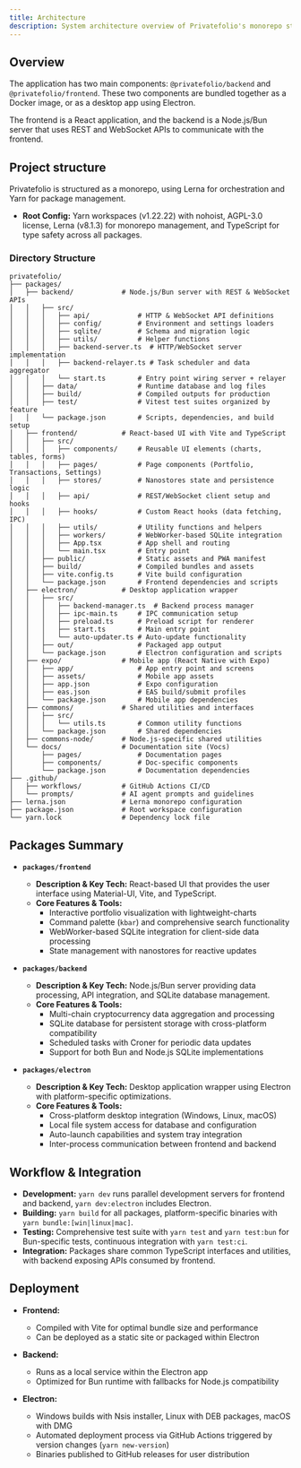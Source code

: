 ```yaml
---
title: Architecture
description: System architecture overview of Privatefolio's monorepo structure and component integration
---
```



## Overview

The application has two main components: `@privatefolio/backend` and `@privatefolio/frontend`.
These two components are bundled together as a Docker image, or as a desktop app using Electron.

The frontend is a React application, and the backend is a Node.js/Bun server that uses REST and WebSocket APIs to communicate with the frontend.

<ArchitectureDiagram />

## Project structure

Privatefolio is structured as a monorepo, using Lerna for orchestration and Yarn for package management.

- **Root Config:** Yarn workspaces (v1.22.22) with nohoist, AGPL-3.0 license, Lerna (v8.1.3) for monorepo management, and TypeScript for type safety across all packages.

### Directory Structure

```text
privatefolio/
├── packages/
│   ├── backend/            # Node.js/Bun server with REST & WebSocket APIs
│   │   ├── src/
│   │   │   ├── api/            # HTTP & WebSocket API definitions
│   │   │   ├── config/         # Environment and settings loaders
│   │   │   ├── sqlite/         # Schema and migration logic
│   │   │   ├── utils/          # Helper functions
│   │   │   ├── backend-server.ts  # HTTP/WebSocket server implementation
│   │   │   ├── backend-relayer.ts # Task scheduler and data aggregator
│   │   │   └── start.ts        # Entry point wiring server + relayer
│   │   ├── data/               # Runtime database and log files
│   │   ├── build/              # Compiled outputs for production
│   │   ├── test/               # Vitest test suites organized by feature
│   │   └── package.json        # Scripts, dependencies, and build setup
│   ├── frontend/           # React-based UI with Vite and TypeScript
│   │   ├── src/
│   │   │   ├── components/     # Reusable UI elements (charts, tables, forms)
│   │   │   ├── pages/          # Page components (Portfolio, Transactions, Settings)
│   │   │   ├── stores/         # Nanostores state and persistence logic
│   │   │   ├── api/            # REST/WebSocket client setup and hooks
│   │   │   ├── hooks/          # Custom React hooks (data fetching, IPC)
│   │   │   ├── utils/          # Utility functions and helpers
│   │   │   ├── workers/        # WebWorker-based SQLite integration
│   │   │   ├── App.tsx         # App shell and routing
│   │   │   └── main.tsx        # Entry point
│   │   ├── public/             # Static assets and PWA manifest
│   │   ├── build/              # Compiled bundles and assets
│   │   ├── vite.config.ts      # Vite build configuration
│   │   └── package.json        # Frontend dependencies and scripts
│   ├── electron/           # Desktop application wrapper
│   │   ├── src/
│   │   │   ├── backend-manager.ts  # Backend process manager
│   │   │   ├── ipc-main.ts     # IPC communication setup
│   │   │   ├── preload.ts      # Preload script for renderer
│   │   │   ├── start.ts        # Main entry point
│   │   │   └── auto-updater.ts # Auto-update functionality
│   │   ├── out/                # Packaged app output
│   │   └── package.json        # Electron configuration and scripts
│   ├── expo/               # Mobile app (React Native with Expo)
│   │   ├── app/                # App entry point and screens
│   │   ├── assets/             # Mobile app assets
│   │   ├── app.json            # Expo configuration
│   │   ├── eas.json            # EAS build/submit profiles
│   │   └── package.json        # Mobile app dependencies
│   ├── commons/            # Shared utilities and interfaces
│   │   ├── src/
│   │   │   └── utils.ts        # Common utility functions
│   │   └── package.json        # Shared dependencies
│   ├── commons-node/       # Node.js-specific shared utilities
│   └── docs/               # Documentation site (Vocs)
│       ├── pages/              # Documentation pages
│       ├── components/         # Doc-specific components
│       └── package.json        # Documentation dependencies
├── .github/
│   ├── workflows/          # GitHub Actions CI/CD
│   └── prompts/            # AI agent prompts and guidelines
├── lerna.json              # Lerna monorepo configuration
├── package.json            # Root workspace configuration
└── yarn.lock               # Dependency lock file
```

## Packages Summary

- **`packages/frontend`**
  - **Description & Key Tech:** React-based UI that provides the user interface using Material-UI, Vite, and TypeScript.
  - **Core Features & Tools:**
    - Interactive portfolio visualization with lightweight-charts
    - Command palette (`kbar`) and comprehensive search functionality
    - WebWorker-based SQLite integration for client-side data processing
    - State management with nanostores for reactive updates

- **`packages/backend`**
  - **Description & Key Tech:** Node.js/Bun server providing data processing, API integration, and SQLite database management.
  - **Core Features & Tools:**
    - Multi-chain cryptocurrency data aggregation and processing
    - SQLite database for persistent storage with cross-platform compatibility
    - Scheduled tasks with Croner for periodic data updates
    - Support for both Bun and Node.js SQLite implementations

- **`packages/electron`**
  - **Description & Key Tech:** Desktop application wrapper using Electron with platform-specific optimizations.
  - **Core Features & Tools:**
    - Cross-platform desktop integration (Windows, Linux, macOS)
    - Local file system access for database and configuration
    - Auto-launch capabilities and system tray integration
    - Inter-process communication between frontend and backend

## Workflow & Integration

- **Development:** `yarn dev` runs parallel development servers for frontend and backend, `yarn dev:electron` includes Electron.
- **Building:** `yarn build` for all packages, platform-specific binaries with `yarn bundle:[win|linux|mac]`.
- **Testing:** Comprehensive test suite with `yarn test` and `yarn test:bun` for Bun-specific tests, continuous integration with `yarn test:ci`.
- **Integration:** Packages share common TypeScript interfaces and utilities, with backend exposing APIs consumed by frontend.

## Deployment

- **Frontend:**
  - Compiled with Vite for optimal bundle size and performance
  - Can be deployed as a static site or packaged within Electron

- **Backend:**
  - Runs as a local service within the Electron app
  - Optimized for Bun runtime with fallbacks for Node.js compatibility

- **Electron:**
  - Windows builds with Nsis installer, Linux with DEB packages, macOS with DMG
  - Automated deployment process via GitHub Actions triggered by version changes (`yarn new-version`)
  - Binaries published to GitHub releases for user distribution
